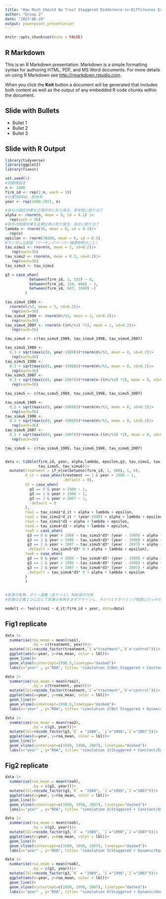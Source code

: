 ```yaml
---
title: "How Much Should We Trust Staggered Didderence-in-Diffirences Estimates?"
author: "Group 2"
date: "2023-08-29"
output: powerpoint_presentation
---
```


```r
knitr::opts_chunk$set(echo = FALSE)
```

## R Markdown

This is an R Markdown presentation. Markdown is a simple formatting syntax for authoring HTML, PDF, and MS Word documents. For more details on using R Markdown see <http://rmarkdown.rstudio.com>.

When you click the **Knit** button a document will be generated that includes both content as well as the output of any embedded R code chunks within the document.

## Slide with Bullets

- Bullet 1
- Bullet 2
- Bullet 3

## Slide with R Output

```r
library(tidyverse)
library(ggplot2)
library(fixest)
```

```r
set.seed(1)
#初期値設定
n <- 1000
firm_id <- rep(1:n, each = 36)
#企業1000社、各36年
year <- rep(1980:2015, n)

#各社の固定効果を正規分布に則り発生、各年度に割り当て
alpha <- rnorm(n, mean = 0, sd = 0.1) |>
  rep(each = 36)
#各年の時間効果を正規分布に則り発生、各社に割り当て
lambda <- rnorm(36, mean = 0, sd = 0.1)|>
  rep(n)
epsilon <- rnorm(36000, mean = 0, sd = 0.5)
#ランダムな誤差（ワーキングペーパー補遺参照のこと）
tau_simu1 <- rnorm(n, mean = 2, sd=0.2)|>
   rep(each=36)
tau_simu2 <- rnorm(n, mean = 0.3, sd=0.2)|>
   rep(each=36)
tau_simu3 <- tau_simu1

g3 = case_when(
           between(firm_id, 1, 333) ~ 0, 
           between(firm_id, 334, 666) ~ 1, 
           between(firm_id, 667, 1000) ~2
         )

tau_simu4_1989 <- 
  rnorm(n%/%3, mean = 5, sd=0.2)|>
   rep(each=36) 
tau_simu4_1998 <- rnorm(n%/%3, mean = 3, sd=0.2)|>
   rep(each=36) 
tau_simu4_2007 <- rnorm(n-((n%/%3) *2), mean = 1, sd=0.2)|>
   rep(each=36)

tau_simu4 <- c(tau_simu4_1989, tau_simu4_1998, tau_simu4_2007)

tau_simu5_1989 <- 
  0.3 + sqrt(max(c(0, year-1989)))*rnorm(n%/%3, mean = 0, sd=0.2)|>
   rep(each=36) 
tau_simu5_1998 <- 
  0.3 + sqrt(max(c(0, year-1998)))*rnorm(n%/%3, mean = 0, sd=0.2)|>
   rep(each=36) 
tau_simu5_2007 <- 
  0.3 + sqrt(max(c(0, year-2007)))*rnorm(n-((n%/%3) *2), mean = 0, sd=0.2)|>
   rep(each=36)

tau_simu5 <- c(tau_simu5_1989, tau_simu5_1998, tau_simu5_2007)

tau_simu6_1989 <- 
  0.5 + sqrt(max(c(0, year-1989)))*rnorm(n%/%3, mean = 0, sd=0.2)|>
   rep(each=36) 
tau_simu6_1998 <- 
  0.3 + sqrt(max(c(0, year-1998)))*rnorm(n%/%3, mean = 0, sd=0.2)|>
   rep(each=36) 
tau_simu6_2007 <- 
  0.1 + sqrt(max(c(0, year-2007)))*rnorm(n-((n%/%3) *2), mean = 0, sd=0.2)|>
   rep(each=36)

tau_simu6 <- c(tau_simu6_1989, tau_simu6_1998, tau_simu6_2007)


data <- tibble(firm_id, year, alpha,lambda, epsilon,g3, tau_simu1, tau_simu2, tau_simu4,
               tau_simu5, tau_simu6)|>
  mutate(treatment = if_else(between(firm_id, 1, 500), 1, 0),
         d_it = case_when(treatment == 1 & year > 1998 ~ 1,
                          .default = 0),
         d3 = case_when(
           g3 == 0 & year > 1989 ~ 1,
           g3 == 1 & year > 1998 ~ 1,
           g3 == 2 & year > 2007 ~ 1,
           .default = 0
         ),
         roa1 = tau_simu1*d_it + alpha + lambda + epsilon,
         roa2 = tau_simu2*d_it * (year-1998) + alpha + lambda + epsilon,
         roa3 = tau_simu1*d3 + alpha + lambda + epsilon,
         roa4 = tau_simu4*d3 + alpha + lambda + epsilon,
         roa5 = case_when(
          g3 == 0 & year > 1989 ~ tau_simu5*d3* (year - 1989) + alpha + lambda + epsilon,
          g3 == 1 & year > 1998 ~ tau_simu5*d3* (year - 1998) + alpha + lambda + epsilon,
          g3 == 2 & year > 2007 ~ tau_simu5*d3* (year - 2007) + alpha + lambda + epsilon,
          .default = tau_simu5*d3* 0 + alpha + lambda + epsilon),
         roa6 = case_when(
          g3 == 0 & year > 1989 ~ tau_simu6*d3* (year - 1989) + alpha + lambda + epsilon,
          g3 == 1 & year > 1998 ~ tau_simu6*d3* (year - 1998) + alpha + lambda + epsilon,
          g3 == 2 & year > 2007 ~ tau_simu6*d3* (year - 2007) + alpha + lambda + epsilon,
          .default = tau_simu6*d3* 0 + alpha + lambda + epsilon
         )
         )
         

#刺激の有無、ダミー変数（あり＝１）、ROA値の作成
#刺激は企業ＩＤに応じて刺激の有無をまずアサインし、そのうえでタイミング制限に引っかかるものをドロップしている
```

```r
model1 <- feols(roa1 ~ d_it|firm_id + year, data=data)

```


## Fig1 replicate
```r
data |>
  summarise(roa_mean = mean(roa1),
            .by = c(treatment, year))|>
  mutate(lbl=recode_factor(treatment,`1`="treatment",`0`="control"))|>
  ggplot(aes(x=year, y=roa_mean, color = lbl))+
  geom_line()+
  geom_vline(xintercept=1998.5,linetype="dashed")+
  labs(x="year" , y="ROA", title= "simulation 1(Not Staggered + Constant δ)" ,color=NULL)

```
```r

data |>
  summarise(roa_mean = mean(roa2),
            .by = c(treatment, year))|>
  mutate(lbl=recode_factor(treatment,`1`="treatment",`0`="control"))|>
  ggplot(aes(x=year, y=roa_mean, color = lbl))+
  geom_line()+
  geom_vline(xintercept=1998.5,linetype="dashed")+
  labs(x="year" , y="ROA", title= "simulation 2(Not Staggered + Dynamic δ)" ,color=NULL)

```
```r
data |>
  summarise(roa_mean = mean(roa3),
            .by = c(g3, year))|>
  mutate(lbl=recode_factor(g3,`0` = "1989", `1`="1998",`2`="2007"))|>
  ggplot(aes(x=year, y=roa_mean, color = lbl))+
  geom_line()+
  geom_vline(xintercept=c(1989, 1998, 2007), linetype="dashed")+
  labs(x="year" , y="ROA", title= "simulation 3(Staggered + Constant/Equal τ)" ,color=NULL)
```

## Fig2 replicate

```r
data |>
  summarise(roa_mean = mean(roa4),
            .by = c(g3, year))|>
  mutate(lbl=recode_factor(g3,`0` = "1989", `1`="1998",`2`="2007"))|>
  ggplot(aes(x=year, y=roa_mean, color = lbl))+
  geom_line()+
  geom_vline(xintercept=c(1989, 1998, 2007), linetype="dashed")+
  labs(x="year" , y="ROA", title= "simulation 4(Staggered + Constant/Unequal δ)" ,color=NULL)
```
```r
data |>
  summarise(roa_mean = mean(roa5),
            .by = c(g3, year))|>
  mutate(lbl=recode_factor(g3,`0` = "1989", `1`="1998",`2`="2007"))|>
  ggplot(aes(x=year, y=roa_mean, color = lbl))+
  geom_line()+
  geom_vline(xintercept=c(1989, 1998, 2007), linetype="dashed")+
  labs(x="year" , y="ROA", title= "simulation 5(Staggered + Dynamic/Equal δ)" ,color=NULL)
```
```r
data |>
  summarise(roa_mean = mean(roa6),
            .by = c(g3, year))|>
  mutate(lbl=recode_factor(g3,`0` = "1989", `1`="1998",`2`="2007"))|>
  ggplot(aes(x=year, y=roa_mean, color = lbl))+
  geom_line()+
  geom_vline(xintercept=c(1989, 1998, 2007), linetype="dashed")+
  labs(x="year" , y="ROA", title= "simulation 6(Staggered + Dynamic/Unequal δ)" ,color=NULL)
```
